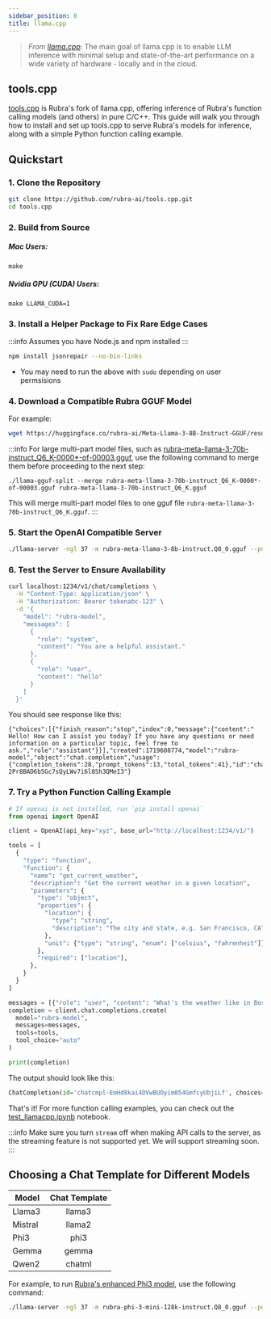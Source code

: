 ```yaml
---
sidebar_position: 0
title: llama.cpp
---
```


> *From [llama.cpp](https://github.com/ggerganov/llama.cpp?tab=readme-ov-file#description)*: The main goal of llama.cpp is to enable LLM inference with minimal setup and state-of-the-art performance on a wide variety of hardware - locally and in the cloud.

## tools.cpp

[tools.cpp](https://github.com/rubra-ai/tools.cpp) is Rubra's fork of llama.cpp, offering inference of Rubra's function calling models (and others) in pure C/C++. This guide will walk you through how to install and set up tools.cpp to serve Rubra's models for inference, along with a simple Python function calling example.

## Quickstart

### 1. Clone the Repository

```bash
git clone https://github.com/rubra-ai/tools.cpp.git
cd tools.cpp
```

### 2. Build from Source

<div style={{ display: 'flex', gap: '20px' }}>
  <div style={{ flex: 1 }}>
    <h5>Mac Users:</h5>
    <pre><code>make</code></pre>
  </div>
  <div style={{ flex: 1 }}>
    <h5>Nvidia GPU (CUDA) Users:</h5>
    <pre><code>make LLAMA_CUDA=1</code></pre>
  </div>
</div>


### 3. Install a Helper Package to Fix Rare Edge Cases

:::info 
Assumes you have Node.js and npm installed
:::

```bash
npm install jsonrepair --no-bin-links
```

* You may need to run the above with `sudo` depending on user permsisions

### 4. Download a Compatible Rubra GGUF Model

For example:

```bash
wget https://huggingface.co/rubra-ai/Meta-Llama-3-8B-Instruct-GGUF/resolve/main/rubra-meta-llama-3-8b-instruct.Q8_0.gguf
```

:::info
For large multi-part model files, such as [rubra-meta-llama-3-70b-instruct_Q6_K-0000*-of-00003.gguf](https://huggingface.co/rubra-ai/Meta-Llama-3-70B-Instruct-GGUF/tree/main), use the following command to merge them before proceeding to the next step:
```
./llama-gguf-split --merge rubra-meta-llama-3-70b-instruct_Q6_K-0000*-of-00003.gguf rubra-meta-llama-3-70b-instruct_Q6_K.gguf
```
This will merge multi-part model files to one gguf file `rubra-meta-llama-3-70b-instruct_Q6_K.gguf`.
:::

### 5. Start the OpenAI Compatible Server

```bash
./llama-server -ngl 37 -m rubra-meta-llama-3-8b-instruct.Q8_0.gguf --port 1234 --host 0.0.0.0 -c 8000 --chat-template llama3
```

### 6. Test the Server to Ensure Availability

```bash
curl localhost:1234/v1/chat/completions \
  -H "Content-Type: application/json" \
  -H "Authorization: Bearer tokenabc-123" \
  -d '{
    "model": "rubra-model",
    "messages": [
      {
        "role": "system",
        "content": "You are a helpful assistant."
      },
      {
        "role": "user",
        "content": "hello"
      }
    ]
  }'
```
You should see response like this:
```
{"choices":[{"finish_reason":"stop","index":0,"message":{"content":" Hello! How can I assist you today? If you have any questions or need information on a particular topic, feel free to ask.","role":"assistant"}}],"created":1719608774,"model":"rubra-model","object":"chat.completion","usage":{"completion_tokens":28,"prompt_tokens":13,"total_tokens":41},"id":"chatcmpl-2Pr8BAD6b5Gc7sQyLWv7i6l8Sh3QMeI3"}
```

### 7. Try a Python Function Calling Example

```python
# If openai is not installed, run `pip install openai`
from openai import OpenAI

client = OpenAI(api_key="xyz", base_url="http://localhost:1234/v1/")

tools = [
  {
    "type": "function",
    "function": {
      "name": "get_current_weather",
      "description": "Get the current weather in a given location",
      "parameters": {
        "type": "object",
        "properties": {
          "location": {
            "type": "string",
            "description": "The city and state, e.g. San Francisco, CA",
          },
          "unit": {"type": "string", "enum": ["celsius", "fahrenheit"]},
        },
        "required": ["location"],
      },
    }
  }
]

messages = [{"role": "user", "content": "What's the weather like in Boston today?"}]
completion = client.chat.completions.create(
  model="rubra-model",
  messages=messages,
  tools=tools,
  tool_choice="auto"
)

print(completion)
```

The output should look like this:

```python
ChatCompletion(id='chatcmpl-EmHd8kai4DVwBUOyim054GmfcyUbjiLf', choices=[Choice(finish_reason='tool_calls', index=0, logprobs=None, message=ChatCompletionMessage(content=None, role='assistant', function_call=None, tool_calls=[ChatCompletionMessageToolCall(id='e885974b', function=Function(arguments='{"location":"Boston"}', name='get_current_weather'), type='function')]))], created=1719528056, model='rubra-model', object='chat.completion', system_fingerprint=None, usage=CompletionUsage(completion_tokens=29, prompt_tokens=241, total_tokens=270))
```

That's it! For more function calling examples, you can check out the [test_llamacpp.ipynb](https://github.com/rubra-ai/tools.cpp/blob/010f4d282e86babe216af6e037ab10bf078415e7/test_llamacpp.ipynb) notebook.

:::info
Make sure you turn `stream` off when making API calls to the server, as the streaming feature is not supported yet. We will support streaming soon.
:::

## Choosing a Chat Template for Different Models

| Model   | Chat Template |
|---------|:-------------:|
| Llama3  |     llama3    |
| Mistral |     llama2    |
| Phi3    |      phi3     |
| Gemma   |     gemma     |
| Qwen2   |     chatml    |

For example, to run [Rubra's enhanced Phi3 model](https://huggingface.co/rubra-ai/Phi-3-mini-128k-instruct-GGUF), use the following command:

```bash
./llama-server -ngl 37 -m rubra-phi-3-mini-128k-instruct.Q8_0.gguf --port 1234 --host 0.0.0.0 -c 32000 --chat-template phi3
```
